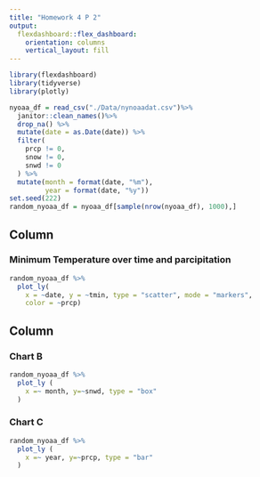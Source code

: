 ```yaml
---
title: "Homework 4 P 2"
output: 
  flexdashboard::flex_dashboard:
    orientation: columns
    vertical_layout: fill
---
```


```r
library(flexdashboard)
library(tidyverse)
library(plotly)
```
```r
nyoaa_df = read_csv("./Data/nynoaadat.csv")%>% 
  janitor::clean_names()%>% 
  drop_na() %>% 
  mutate(date = as.Date(date)) %>% 
  filter(
    prcp != 0,
    snow != 0,
    snwd != 0
  ) %>% 
  mutate(month = format(date, "%m"),
         year = format(date, "%y"))
set.seed(222)
random_nyoaa_df = nyoaa_df[sample(nrow(nyoaa_df), 1000),]
```

Column {data-width=650}
-----------------------------------------------------------------------

### Minimum Temperature over time and parcipitation

```r
random_nyoaa_df %>% 
  plot_ly(
    x = ~date, y = ~tmin, type = "scatter", mode = "markers",
    color = ~prcp)
```

Column {data-width=350}
-----------------------------------------------------------------------

### Chart B

```r
random_nyoaa_df %>% 
  plot_ly (
    x =~ month, y=~snwd, type = "box"
  )
```

### Chart C

```r
random_nyoaa_df %>% 
  plot_ly (
    x =~ year, y=~prcp, type = "bar"
  )
```

